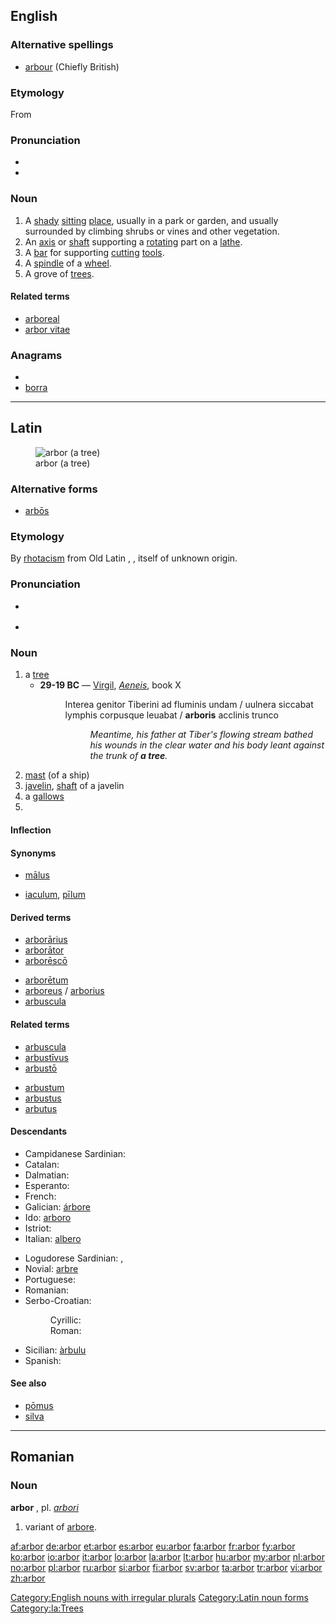 ==English==

===Alternative spellings===
* [[arbour]] (Chiefly British)

===Etymology===
From {{etyl|la}} {{term|arbor||tree|lang=la}}

===Pronunciation===
* {{audio|en-us-arbor.ogg|Audio (US)}}
* {{rhymes|ɑː(r)bə(r)}}

===Noun===
{{en-noun|pl2=arbores}}

# A [[shady]] [[sit]]ting [[place]], usually in a park or garden, and usually surrounded by climbing shrubs or vines and other vegetation.
# An [[axis]] or [[shaft]] supporting a [[rotate|rotating]] part on a [[lathe]].
# A [[bar]] for supporting [[cut]]ting [[tool]]s.
# A [[spindle]] of a [[wheel]].
# A grove of [[tree]]s.

====Related terms====
* [[arboreal]]
* [[arbor vitae]]

===Anagrams===
* {{alphagram|aborr}}
* [[borra#English|borra]]


[[Category:English nouns with irregular plurals]]

----

==Latin==
[[Image:Linde von linn.jpg|thumb|arbor (a tree)]]

===Alternative forms===
* [[arbos|arbōs]]

===Etymology===
By [[rhotacism]] from Old Latin {{term|arbos|arbōs|lang=la}}, {{term|arbosis|arbōsis|lang=la}}, itself of unknown origin.

===Pronunciation===
* {{a|Classical}} {{IPA|/ˈar.bor/|lang=la}}
* {{audio|la-cls-arbor.ogg|Audio (Classical)}}

===Noun===
{{la-noun|arbor|arboris|arbōris|f|third}}

# a [[tree]]
#* '''29-19 BC''' — [[w:Virgil|Virgil]], ''[[s:la Aeneis|Aeneis]]'', book X
#*: Interea genitor Tiberini ad fluminis undam / uulnera siccabat lymphis corpusque leuabat / '''arboris''' acclinis trunco
#*:: ''Meantime, his father at Tiber's flowing stream bathed his wounds in the clear water and his body leant against the trunk of '''a tree'''.''
# [[mast]] (of a ship)
# [[javelin]], [[shaft]] of a javelin
# a [[gallows]]
# {{inflection of|arbor||voc|s|lang=la}}

====Inflection====
{{la-decl-3rd|arbor|arbor|arbor|arbōr}}

====Synonyms====
* {{sense|mast of a ship}} [[malus|mālus]]
* {{sense|javelin}} [[iaculum]], [[pilum|pīlum]]

====Derived terms====
{{top2}}
* [[arborarius|arborārius]]
* [[arborator#Lation|arborātor]]
* [[arboresco|arborēscō]]
{{mid2}}
* [[arboretum#Latin|arborētum]]
* [[arboreus]] / [[arborius]]
* [[arbuscula]]
{{bottom}}

====Related terms====
{{top2}}
* [[arbuscula]]
* [[arbustivus|arbustīvus]]
* [[arbusto#Latin|arbustō]]
{{mid2}}
* [[arbustum]]
* [[arbustus]]
* [[arbutus#Latin|arbutus]]
{{bottom}}

====Descendants====
{{top2}}
* Campidanese Sardinian: {{l|sro|àrburi}}
* Catalan: {{l|ca|arbre}}
* Dalmatian: {{l|dlm|yuarbul}}
* Esperanto: {{l|eo|arbo}}
* French: {{l|fr|arbre}}
* Galician: [[árbore]]
* Ido: [[arboro]]
* Istriot: {{l|ist|àrbaro}}
* Italian: [[albero]]
{{mid2}}
* Logudorese Sardinian: {{l|src|àrbure}}, {{l|src|àrvure}}
* Novial: [[arbre#Novial|arbre]]
* Portuguese: {{l|pt|árvore}}
* Romanian: {{l|ro|arbore}}
* Serbo-Croatian:
*: Cyrillic: {{l|sh|sc=Cyrl|јарбол|ја̑рбол}}
*: Roman: {{l|sh|jarbol|jȃrbol}}
* Sicilian: [[àrbulu]]
* Spanish: {{l|es|árbol}}
{{bottom}}

====See also====
* [[pomus|pōmus]]
* [[silva#Latin|silva]]

[[Category:Latin noun forms]]
[[Category:la:Trees]]

----

==Romanian==

===Noun===
'''arbor''' {{m}}, pl. ''[[arbori]]''

# variant of [[arbore]].

[[af:arbor]]
[[de:arbor]]
[[et:arbor]]
[[es:arbor]]
[[eu:arbor]]
[[fa:arbor]]
[[fr:arbor]]
[[fy:arbor]]
[[ko:arbor]]
[[io:arbor]]
[[it:arbor]]
[[lo:arbor]]
[[la:arbor]]
[[lt:arbor]]
[[hu:arbor]]
[[my:arbor]]
[[nl:arbor]]
[[no:arbor]]
[[pl:arbor]]
[[ru:arbor]]
[[si:arbor]]
[[fi:arbor]]
[[sv:arbor]]
[[ta:arbor]]
[[tr:arbor]]
[[vi:arbor]]
[[zh:arbor]]